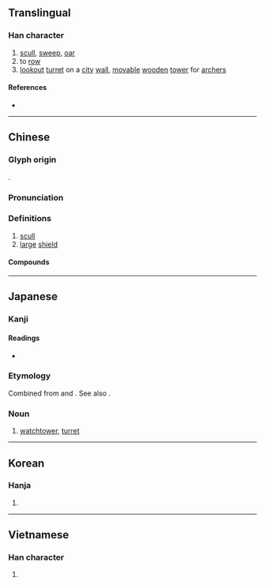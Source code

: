{{also|橹}}
{{character info}}
==Translingual==

===Han character===
{{Han char|rn=75|rad=木|as=15|sn=19|four=47963|canj=DNWA|ids=⿰木魯}}

# [[scull]], [[sweep]], [[oar]]
# to [[row]]
# [[lookout]] [[turret]] on a [[city]] [[wall]], [[movable]] [[wooden]] [[tower]] for [[archer]]s

====References====
* {{Han ref|kx=0560.050|dkj=15798|dj=0949.120|hdz=21315.020|uh=6AD3|ud=27347|bh=C372|bd=50034}}

----

==Chinese==
{{zh-forms|s=橹|alt=樐,艪,艣,㯭}}

===Glyph origin===
{{Han etym}}
{{Han compound|木|魯|c1=s|c2=p|t1=tree|ls=psc}}.

===Pronunciation===
{{zh-pron
|m=lǔ
|c=lou5
|mn=ló͘
|mc=y
|oc=y
|ma=
|cat=n
}}

===Definitions===
{{zh-hanzi}}

# [[scull]]
# [[large]] [[shield]]

====Compounds====
{{zh-der|干櫓|樓櫓|搖櫓|櫓帆船|櫓槳|檣櫓|烽櫓|櫓棹|轒櫓|譙櫓}}

----

==Japanese==
{{wikipedia|Yagura}}

===Kanji===
{{ja-kanji|grade=|rs=木15}}

====Readings====
* {{ja-readings
|goon=る
|kanon=ろ
|kun=おおだて, やぐら-
}}

===Etymology===
Combined from {{m|ja|矢|tr=ya||[[arrow]]}} and {{m|ja|倉|tr=kura||[[storehouse]]}}. See also {{cog|ja|矢倉|tr=yagura}}.

===Noun===
{{ja-noun|やぐら}}

# [[watchtower]], [[turret]]

----

==Korean==

===Hanja===
{{ko-hanja|hangeul=[[로]]>[[노]]|eumhun=|rv=ro>no|mr=ro>no|y=lo>no}}

# {{rfdef|ko|sort=木15}}

----

==Vietnamese==

===Han character===
{{vi-hantu|lỗ|rs=木15}}

# {{rfdef|vi|sort=木15}}